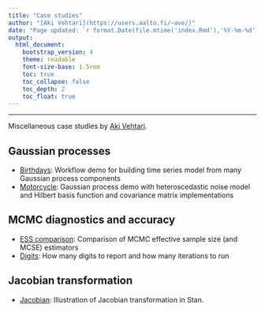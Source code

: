 ```yaml
---
title: "Case studies"
author: "[Aki Vehtari](https://users.aalto.fi/~ave/)"
date: "Page updated: `r format.Date(file.mtime('index.Rmd'),'%Y-%m-%d')`"
output:
  html_document:
    bootstrap_version: 4
    theme: readable
    font-size-base: 1.5rem
    toc: true
    toc_collapse: false
    toc_depth: 2
    toc_float: true
---
```


-------------

Miscellaneous case studies by [Aki Vehtari](https://users.aalto.fi/~ave/).

## Gaussian processes

- [Birthdays](Birthdays/birthdays.html): Workflow demo for building time series model from many Gaussian process components
- [Motorcycle](Motorcycle/motorcycle_gpcourse.html): Gaussian process demo with heteroscedastic noise model and Hilbert basis function and covariance matrix implementations

## MCMC diagnostics and accuracy

- [ESS comparison](https://avehtari.github.io/rhat_ess/ess_comparison.html): Comparison of MCMC effective sample size (and MCSE) estimators
- [Digits](Digits/digits.html): How many digits to report and how many iterations to run

## Jacobian transformation

- [Jacobian](Jacobian/jacobian.html): Illustration of Jacobian transformation in Stan.
